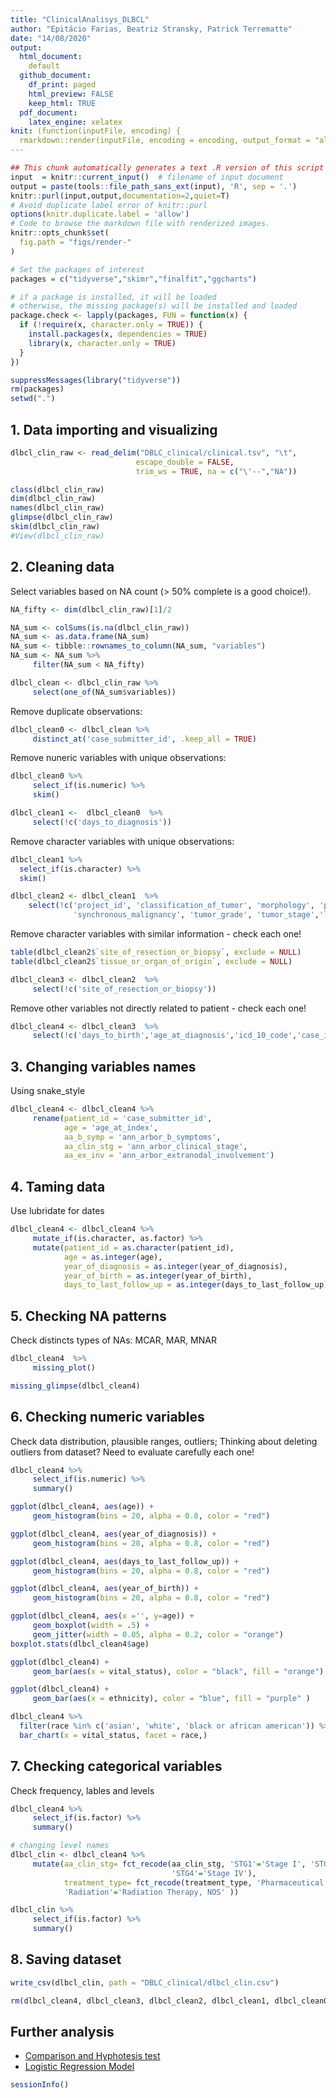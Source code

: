 ---
title: "ClinicalAnalisys_DLBCL"
author: "Epitácio Farias, Beatriz Stransky, Patrick Terrematte"
date: "14/08/2020"
output: 
  html_document: 
    default
  github_document: 
    df_print: paged
    html_preview: FALSE
    keep_html: TRUE
  pdf_document:
    latex_engine: xelatex
knit: (function(inputFile, encoding) {
  rmarkdown::render(inputFile, encoding = encoding, output_format = "all") })
---

```{r, error=TRUE, message=FALSE, warning=FALSE, purl=FALSE, results='hide'}
## This chunk automatically generates a text .R version of this script when running within knitr.
input  = knitr::current_input()  # filename of input document
output = paste(tools::file_path_sans_ext(input), 'R', sep = '.')
knitr::purl(input,output,documentation=2,quiet=T)
# Avoid duplicate label error of knitr::purl
options(knitr.duplicate.label = 'allow')
# Code to browse the markdown file with renderized images.
knitr::opts_chunk$set(
  fig.path = "figs/render-"
)
```


```{r message=FALSE, warning=FALSE, echo = FALSE}
# Set the packages of interest
packages = c("tidyverse","skimr","finalfit","ggcharts")

# if a package is installed, it will be loaded
# otherwise, the missing package(s) will be installed and loaded
package.check <- lapply(packages, FUN = function(x) {
  if (!require(x, character.only = TRUE)) {
    install.packages(x, dependencies = TRUE)
    library(x, character.only = TRUE)
  }
})

suppressMessages(library("tidyverse"))
rm(packages)
setwd(".")
```

## 1. Data importing and visualizing

```{r message=FALSE, warning=FALSE, paged.print=TRUE}
dlbcl_clin_raw <- read_delim("DBLC_clinical/clinical.tsv", "\t", 
                            escape_double = FALSE, 
                            trim_ws = TRUE, na = c("\'--","NA"))
```

```{r echo=FALSE, message=FALSE, results='hide', paged.print=TRUE}
class(dlbcl_clin_raw) 
dim(dlbcl_clin_raw) 
names(dlbcl_clin_raw) 
glimpse(dlbcl_clin_raw)
skim(dlbcl_clin_raw) 
#View(dlbcl_clin_raw)
```

## 2. Cleaning data

Select variables based on NA count (> 50% complete is a good choice!).
<!-- # TO DO @PATRICK: simplify code NA_sum? -->
<!-- # kirc_clean <- kirc_clin_raw %>% -->
<!-- #     summarise_all(~ sum(is.na(.)))  -->

```{r}
NA_fifty <- dim(dlbcl_clin_raw)[1]/2

NA_sum <- colSums(is.na(dlbcl_clin_raw))
NA_sum <- as.data.frame(NA_sum)
NA_sum <- tibble::rownames_to_column(NA_sum, "variables")
NA_sum <- NA_sum %>%
     filter(NA_sum < NA_fifty)

dlbcl_clean <- dlbcl_clin_raw %>%
     select(one_of(NA_sum$variables))
```

Remove duplicate observations:

```{r}
dlbcl_clean0 <- dlbcl_clean %>%
     distinct_at('case_submitter_id', .keep_all = TRUE)
```

Remove nuneric variables with unique observations:  
<!-- # TO DO @PATRICK: function to select variables with unique observations? 
<!-- # kirc_cleanX <- kirc_clean1 %>% -->
<!-- #     summarise_if(is.numeric, ~ n=unique(.)) -->

```{r message=FALSE, warning=FALSE, paged.print=TRUE}
dlbcl_clean0 %>%
     select_if(is.numeric) %>%
     skim()

dlbcl_clean1 <-  dlbcl_clean0  %>%
     select(!c('days_to_diagnosis'))
```

Remove character variables with unique observations:

```{r  message=FALSE, warning=FALSE, paged.print=TRUE}
dlbcl_clean1 %>%
  select_if(is.character) %>%
  skim()

dlbcl_clean2 <- dlbcl_clean1  %>%
    select(!c('project_id', 'classification_of_tumor', 'morphology', 'progression_or_recurrence',
              'synchronous_malignancy', 'tumor_grade', 'tumor_stage','last_known_disease_status'))
```

Remove character variables with similar information - check each one!

```{r}
table(dlbcl_clean2$`site_of_resection_or_biopsy`, exclude = NULL)
table(dlbcl_clean2$`tissue_or_organ_of_origin`, exclude = NULL)

dlbcl_clean3 <- dlbcl_clean2  %>%
     select(!c('site_of_resection_or_biopsy'))
```

Remove other variables not directly related to patient - check each one!

```{r}
dlbcl_clean4 <- dlbcl_clean3  %>%
     select(!c('days_to_birth','age_at_diagnosis','icd_10_code','case_id'))
```

## 3. Changing variables names

Using snake_style 

```{r}
dlbcl_clean4 <- dlbcl_clean4 %>%
     rename(patient_id = 'case_submitter_id',
            age = 'age_at_index',
            aa_b_symp = 'ann_arbor_b_symptoms',
            aa_clin_stg = 'ann_arbor_clinical_stage',
            aa_ex_inv = 'ann_arbor_extranodal_involvement')
```

## 4. Taming data

Use lubridate for dates

```{r}
dlbcl_clean4 <- dlbcl_clean4 %>%
     mutate_if(is.character, as.factor) %>%
     mutate(patient_id = as.character(patient_id),
            age = as.integer(age),
            year_of_diagnosis = as.integer(year_of_diagnosis),
            year_of_birth = as.integer(year_of_birth),
            days_to_last_follow_up = as.integer(days_to_last_follow_up))
```

## 5. Checking NA patterns 

Check distincts types of NAs: MCAR, MAR, MNAR

```{r}
dlbcl_clean4  %>%
     missing_plot()

missing_glimpse(dlbcl_clean4)
```

## 6. Checking numeric variables

Check data distribution, plausible ranges, outliers;
Thinking about deleting outliers from dataset? Need to evaluate carefully each one!

```{r}
dlbcl_clean4 %>%
     select_if(is.numeric) %>%
     summary()
```

```{r}
ggplot(dlbcl_clean4, aes(age)) +
     geom_histogram(bins = 20, alpha = 0.8, color = "red")
```

```{r}
ggplot(dlbcl_clean4, aes(year_of_diagnosis)) +
     geom_histogram(bins = 20, alpha = 0.8, color = "red")
```

```{r}
ggplot(dlbcl_clean4, aes(days_to_last_follow_up)) +
     geom_histogram(bins = 20, alpha = 0.8, color = "red")
```

```{r}
ggplot(dlbcl_clean4, aes(year_of_birth)) +
     geom_histogram(bins = 20, alpha = 0.8, color = "red")
```

```{r}
ggplot(dlbcl_clean4, aes(x ='', y=age)) +
     geom_boxplot(width = .5) +
     geom_jitter(width = 0.05, alpha = 0.2, color = "orange")
boxplot.stats(dlbcl_clean4$age)
```

```{r}
ggplot(dlbcl_clean4) +
     geom_bar(aes(x = vital_status), color = "black", fill = "orange")
```

```{r}
ggplot(dlbcl_clean4) +
     geom_bar(aes(x = ethnicity), color = "blue", fill = "purple" )
```

```{r}
dlbcl_clean4 %>%
  filter(race %in% c('asian', 'white', 'black or african american')) %>%
  bar_chart(x = vital_status, facet = race,)

```

## 7. Checking categorical variables

Check frequency, lables and levels 

```{r}
dlbcl_clean4 %>%
     select_if(is.factor) %>%
     summary() 

# changing level names
dlbcl_clin <- dlbcl_clean4 %>%
     mutate(aa_clin_stg= fct_recode(aa_clin_stg, 'STG1'='Stage I', 'STG2'='Stage II', 'STG3'='Stage III',
                                    'STG4'='Stage IV'),
            treatment_type= fct_recode(treatment_type, 'Pharmaceutical' = 'Pharmaceutical Therapy, NOS', 
            'Radiation'='Radiation Therapy, NOS' ))

dlbcl_clin %>%
     select_if(is.factor) %>%
     summary()
```

## 8. Saving dataset

```{r}
write_csv(dlbcl_clin, path = "DBLC_clinical/dlbcl_clin.csv")

rm(dlbcl_clean4, dlbcl_clean3, dlbcl_clean2, dlbcl_clean1, dlbcl_clean0, dlbcl_clean, NA_sum, NA_fifty)
```

## Further analysis

- [Comparison and Hyphotesis test](2.correlation.md) 
- [Logistic Regression Model](3.logistic_regression.md)

```{r}
sessionInfo()
```


